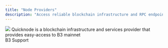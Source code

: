```yaml
---
title: "Node Providers"
description: "Access reliable blockchain infrastructure and RPC endpoints for B3."
---
```


<CardGroup cols={2}>
  <Card title="Quicknode" href="https://quicknode.com">
    <img src="/images/quicknode-logo.avif" className="p-4 w-full h-24 object-contain bg-black rounded-xl mt-3" />
    Quicknode is a blockchain infrastructure and services provider that provides easy-access to B3 mainnet
    <div style={{ marginTop: '8px' }}>
      <span style={{ backgroundColor: '#007AFF', color: 'white', padding: '2px 8px', borderRadius: '4px', fontSize: '12px' }}>B3 Support</span>
    </div>
  </Card>
</CardGroup>
